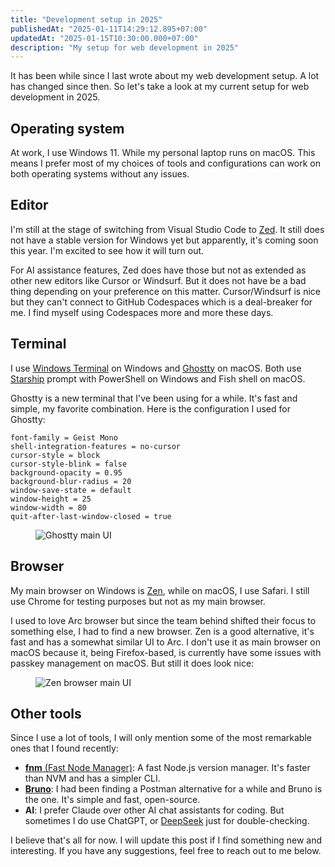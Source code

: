 ```yaml
---
title: "Development setup in 2025"
publishedAt: "2025-01-11T14:29:12.895+07:00"
updatedAt: "2025-01-15T10:30:00.000+07:00"
description: "My setup for web development in 2025"
---
```


It has been while since I last wrote about my web development setup. A lot has changed since then. So let's take a look at my current setup for web development in 2025.

## Operating system

At work, I use Windows 11. While my personal laptop runs on macOS. This means I prefer most of my choices of tools and configurations can work on both operating systems without any issues.

## Editor

I'm still at the stage of switching from Visual Studio Code to [Zed](https://zed.dev). It still does not have a stable version for Windows yet but apparently, it's coming soon this year. I'm excited to see how it will turn out.

<OEmbed url="https://bsky.app/profile/vinh.dev/post/3lawexdabl22h" />

For AI assistance features, Zed does have those but not as extended as other new editors like Cursor or Windsurf. But it does not have be a bad thing depending on your preference on this matter. Cursor/Windsurf is nice but they can't connect to GitHub Codespaces which is a deal-breaker for me. I find myself using Codespaces more and more these days.

## Terminal

I use [Windows Terminal](https://aka.ms/terminal) on Windows and [Ghostty](https://ghostty.org) on macOS. Both use [Starship](https://starship.rs) prompt with PowerShell on Windows and Fish shell on macOS.

Ghostty is a new terminal that I've been using for a while. It's fast and simple, my favorite combination. Here is the configuration I used for Ghostty:

```text
font-family = Geist Mono
shell-integration-features = no-cursor
cursor-style = block
cursor-style-blink = false
background-opacity = 0.95
background-blur-radius = 20
window-save-state = default
window-height = 25
window-width = 80
quit-after-last-window-closed = true
```

<figure class="extended-py">
  <div class="extended-wrapper">
    <Image src={ghostty} alt="Ghostty main UI" class="rounded-xl" />
  </div>
</figure>

## Browser

My main browser on Windows is [Zen](https://zen-browser.app), while on macOS, I use Safari. I still use Chrome for testing purposes but not as my main browser.

I used to love Arc browser but since the team behind shifted their focus to something else, I had to find a new browser. Zen is a good alternative, it's fast and has a somewhat similar UI to Arc. I don't use it as main browser on macOS because it, being Firefox-based, is currently have some issues with passkey management on macOS. But still it does look nice:

<figure class="extended-py">
  <div class="extended-wrapper">
    <Image src={zenBrowser} alt="Zen browser main UI" />
  </div>
</figure>

## Other tools

Since I use a lot of tools, I will only mention some of the most remarkable ones that I found recently:

- [**fnm** (Fast Node Manager)](https://github.com/Schniz/fnm): A fast Node.js version manager. It's faster than NVM and has a simpler CLI.
- [**Bruno**](https://brunoapi.com): I had been finding a Postman alternative for a while and Bruno is the one. It's simple and fast, open-source.
- **AI**: I prefer Claude over other AI chat assistants for coding. But sometimes I do use ChatGPT, or [DeepSeek](https://chat.deepseek.com) just for double-checking.

I believe that's all for now. I will update this post if I find something new and interesting. If you have any suggestions, feel free to reach out to me below.
